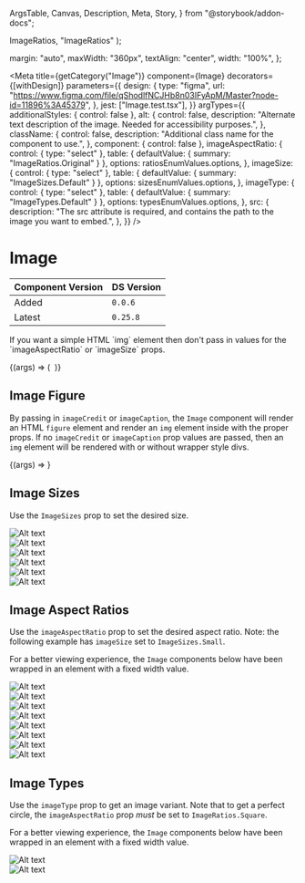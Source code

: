   ArgsTable,
  Canvas,
  Description,
  Meta,
  Story,
} from "@storybook/addon-docs";


  ImageRatios,
  "ImageRatios"
);

  margin: "auto",
  maxWidth: "360px",
  textAlign: "center",
  width: "100%",
};

<Meta
  title={getCategory("Image")}
  component={Image}
  decorators={[withDesign]}
  parameters={{
    design: {
      type: "figma",
      url: "https://www.figma.com/file/qShodlfNCJHb8n03IFyApM/Master?node-id=11896%3A45379",
    },
    jest: ["Image.test.tsx"],
  }}
  argTypes={{
    additionalStyles: { control: false },
    alt: {
      control: false,
      description:
        "Alternate text description of the image. Needed for accessibility purposes.",
    },
    className: {
      control: false,
      description: "Additional class name for the component to use.",
    },
    component: { control: false },
    imageAspectRatio: {
      control: { type: "select" },
      table: { defaultValue: { summary: "ImageRatios.Original" } },
      options: ratiosEnumValues.options,
    },
    imageSize: {
      control: { type: "select" },
      table: { defaultValue: { summary: "ImageSizes.Default" } },
      options: sizesEnumValues.options,
    },
    imageType: {
      control: { type: "select" },
      table: { defaultValue: { summary: "ImageTypes.Default" } },
      options: typesEnumValues.options,
    },
    src: {
      description:
        "The src attribute is required, and contains the path to the image you want to embed.",
    },
  }}
/>

# Image

| Component Version | DS Version |
| ----------------- | ---------- |
| Added             | `0.0.6`    |
| Latest            | `0.25.8`   |

<Description of={Image} />

<p>
  If you want a simple HTML `img` element then don't pass in values for the
  `imageAspectRatio` or `imageSize` props.
</p>

<Canvas>
  <Story
    name="Image with Controls"
    args={{
      additionalStyles: undefined,
      alt: "Alt text",
      className: undefined,
      component: undefined,
      imageAspectRatio: "ImageRatios.TwoByOne",
      imageCaption: "Image caption",
      imageCredit: "Image credit",
      imageSize: "ImageSizes.Medium",
      imageType: "ImageTypes.Default",
      src: "https://placeimg.com/400/300/animals",
    }}
  >
    {(args) => (
      <Image
        {...args}
        imageAspectRatio={ratiosEnumValues.getValue(args.imageAspectRatio)}
        imageSize={sizesEnumValues.getValue(args.imageSize)}
        imageType={typesEnumValues.getValue(args.imageType)}
      />
    )}
  </Story>
</Canvas>

<ArgsTable story="Image with Controls" />

## Image Figure

By passing in `imageCredit` or `imageCaption`, the `Image` component will
render an HTML `figure` element and render an `img` element inside with the
proper props. If no `imageCredit` or `imageCaption` prop values are passed,
then an `img` element will be rendered with or without wrapper style divs.

<Canvas>
  <Story
    name="Figure and figcaption"
    args={{
      alt: "Alt text",
      imageAspectRatio: ImageRatios.ThreeByTwo,
      imageCaption: "Image caption",
      imageCredit: "Image credit",
      imageSize: ImageSizes.Medium,
      imageType: ImageTypes.Default,
      src: "https://placeimg.com/400/300/animals",
    }}
    argTypes={{
      imageAspectRatio: { table: { disable: true } },
      imageCaption: { table: { disable: true } },
      imageCredit: { table: { disable: true } },
      imageSize: { table: { disable: true } },
      imageType: { table: { disable: true } },
      src: { table: { disable: true } },
    }}
  >
    {(args) => <Image {...args} />}
  </Story>
</Canvas>

## Image Sizes

Use the `ImageSizes` prop to set the desired size.

<Canvas>
  <Story name="Image Sizes">
    <SimpleGrid columns={1}>
      <div style={{ textAlign: "center" }}>
        <Heading id="ExtraExtraSmall" text="ImageSizes.ExtraExtraSmall" />
        <Image
          alt="Alt text"
          imageCaption="64px"
          imageSize={ImageSizes.ExtraExtraSmall}
          src="https://placeimg.com/400/300/animals"
        />
      </div>
      <div style={{ textAlign: "center" }}>
        <Heading id="ExtraSmall" text="ImageSizes.ExtraSmall" />
        <Image
          alt="Alt text"
          imageCaption="96px"
          imageSize={ImageSizes.ExtraSmall}
          src="https://placeimg.com/400/300/animals"
        />
      </div>
      <div style={{ textAlign: "center" }}>
        <Heading id="Small" text="ImageSizes.Small" />
        <Image
          alt="Alt text"
          imageCaption="165px"
          imageSize={ImageSizes.Small}
          src="https://placeimg.com/400/300/animals"
        />
      </div>
      <div style={{ textAlign: "center" }}>
        <Heading id="Medium" text="ImageSizes.Medium" />
        <Image
          alt="Alt text"
          imageCaption="225px"
          imageSize={ImageSizes.Medium}
          src="https://placeimg.com/400/300/animals"
        />
      </div>
      <div style={{ textAlign: "center" }}>
        <Heading id="Large" text="ImageSizes.Large" />
        <Image
          alt="Alt text"
          imageCaption="360px"
          imageSize={ImageSizes.Large}
          src="https://placeimg.com/400/300/animals"
        />
      </div>
      <div style={{ textAlign: "center" }}>
        <Heading id="Default" text="ImageSizes.Default" />
        <Image
          alt="Alt text"
          imageCaption="100%"
          src="https://placeimg.com/400/300/animals"
        />
      </div>
    </SimpleGrid>
  </Story>
</Canvas>

## Image Aspect Ratios

Use the `imageAspectRatio` prop to set the desired aspect ratio. Note: the
following example has `imageSize` set to `ImageSizes.Small`.

For a better viewing experience, the `Image` components below have been wrapped
in an element with a fixed width value.

<Canvas>
  <Story name="Image Aspect Ratios">
    <SimpleGrid columns={1}>
      <div style={imageBlockStyles}>
        <Heading id="fourbythree" text="ImageRatios.FourByThree" />
        <Image
          alt="Alt text"
          imageAspectRatio={ImageRatios.FourByThree}
          src="https://placeimg.com/400/300/animals"
        />
      </div>
      <div style={imageBlockStyles}>
        <Heading id="onebytwo" text="ImageRatios.OneByTwo" />
        <Image
          alt="Alt text"
          imageAspectRatio={ImageRatios.OneByTwo}
          src="https://placeimg.com/400/300/animals"
        />
      </div>
      <div style={imageBlockStyles}>
        <Heading id="original" text="ImageRatios.Original" />
        <Image
          alt="Alt text"
          imageAspectRatio={ImageRatios.Original}
          src="https://placeimg.com/400/300/animals"
        />
      </div>
      <div style={imageBlockStyles}>
        <Heading id="sixteenbynine" text="ImageRatios.SixteenByNine" />
        <Image
          alt="Alt text"
          imageAspectRatio={ImageRatios.SixteenByNine}
          src="https://placeimg.com/400/300/animals"
        />
      </div>
      <div style={imageBlockStyles}>
        <Heading id="square" text="ImageRatios.Square" />
        <Image
          alt="Alt text"
          imageAspectRatio={ImageRatios.Square}
          src="https://placeimg.com/400/300/animals"
        />
      </div>
      <div style={imageBlockStyles}>
        <Heading id="threebyfour" text="ImageRatios.ThreeByFour" />
        <Image
          alt="Alt text"
          imageAspectRatio={ImageRatios.ThreeByFour}
          src="https://placeimg.com/400/300/animals"
        />
      </div>
      <div style={imageBlockStyles}>
        <Heading id="threebytwo" text="ImageRatios.ThreeByTwo" />
        <Image
          alt="Alt text"
          imageAspectRatio={ImageRatios.ThreeByTwo}
          src="https://placeimg.com/400/300/animals"
        />
      </div>
      <div style={imageBlockStyles}>
        <Heading id="twobyone" text="ImageRatios.TwoByOne" />
        <Image
          alt="Alt text"
          imageAspectRatio={ImageRatios.TwoByOne}
          src="https://placeimg.com/400/300/animals"
        />
      </div>
    </SimpleGrid>
  </Story>
</Canvas>

## Image Types

Use the `imageType` prop to get an image variant. Note that to get a perfect
circle, the `imageAspectRatio` prop _must_ be set to `ImageRatios.Square`.

For a better viewing experience, the `Image` components below have been wrapped
in an element with a fixed width value.

<Canvas>
  <Story name="Image Types">
    <SimpleGrid columns={1}>
      <div style={imageBlockStyles}>
        <Heading id="default" text="ImageTypes.Default" />
        <Image
          alt="Alt text"
          imageAspectRatio={ImageRatios.Square}
          imageType={ImageTypes.Default}
          src="https://placeimg.com/400/400/animals"
        />
      </div>
      <div style={imageBlockStyles}>
        <Heading id="circle" text="ImageTypes.Circle" />
        <Image
          alt="Alt text"
          imageAspectRatio={ImageRatios.Square}
          imageType={ImageTypes.Circle}
          src="https://placeimg.com/400/400/animals"
        />
      </div>
    </SimpleGrid>
  </Story>
</Canvas>
